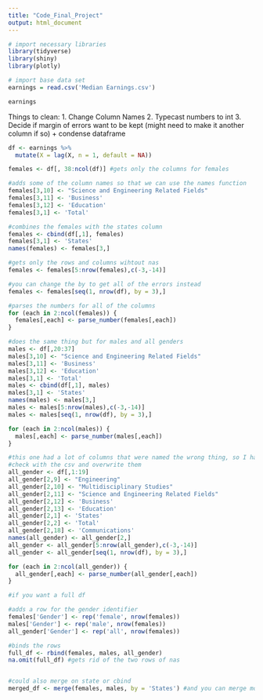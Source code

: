 ```yaml
---
title: "Code_Final_Project"
output: html_document
---
```


```r
# import necessary libraries
library(tidyverse)
library(shiny)
library(plotly)

# import base data set
earnings = read.csv('Median Earnings.csv')

earnings
```
Things to clean:
1. Change Column Names
2. Typecast numbers to int
3. Decide if margin of errors want to be kept (might need to make it another column if so) + condense dataframe

```r
df <- earnings %>% 
  mutate(X = lag(X, n = 1, default = NA))

females <- df[, 38:ncol(df)] #gets only the columns for females

#adds some of the column names so that we can use the names function
females[3,10] <- "Science and Engineering Related Fields"
females[3,11] <- 'Business'
females[3,12] <- 'Education'
females[3,1] <- 'Total'

#combines the females with the states column
females <- cbind(df[,1], females)
females[3,1] <- 'States'
names(females) <- females[3,]

#gets only the rows and columns wihtout nas
females <- females[5:nrow(females),c(-3,-14)]

#you can change the by to get all of the errors instead
females <- females[seq(1, nrow(df), by = 3),] 

#parses the numbers for all of the columns
for (each in 2:ncol(females)) {
  females[,each] <- parse_number(females[,each])
}

#does the same thing but for males and all genders
males <- df[,20:37]
males[3,10] <- "Science and Engineering Related Fields"
males[3,11] <- 'Business'
males[3,12] <- 'Education'
males[3,1] <- 'Total'
males <- cbind(df[,1], males)
males[3,1] <- 'States'
names(males) <- males[3,]
males <- males[5:nrow(males),c(-3,-14)]
males <- males[seq(1, nrow(df), by = 3),]

for (each in 2:ncol(males)) {
  males[,each] <- parse_number(males[,each])
}

#this one had a lot of columns that were named the wrong thing, so I had to 
#check with the csv and overwrite them
all_gender <- df[,1:19]
all_gender[2,9] <- "Engineering"
all_gender[2,10] <- "Multidisciplinary Studies"
all_gender[2,11] <- "Science and Engineering Related Fields"
all_gender[2,12] <- 'Business'
all_gender[2,13] <- 'Education'
all_gender[2,1] <- 'States'
all_gender[2,2] <- 'Total'
all_gender[2,18] <- 'Communications'
names(all_gender) <- all_gender[2,]
all_gender <- all_gender[5:nrow(all_gender),c(-3,-14)]
all_gender <- all_gender[seq(1, nrow(df), by = 3),]

for (each in 2:ncol(all_gender)) {
  all_gender[,each] <- parse_number(all_gender[,each])
}

#if you want a full df

#adds a row for the gender identifier
females['Gender'] <- rep('female', nrow(females))
males['Gender'] <- rep('male', nrow(females))
all_gender['Gender'] <- rep('all', nrow(females))

#binds the rows
full_df <- rbind(females, males, all_gender)
na.omit(full_df) #gets rid of the two rows of nas


#could also merge on state or cbind
merged_df <- merge(females, males, by = 'States') #and you can merge more



```

